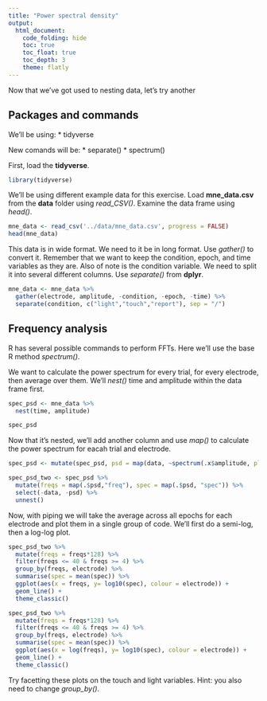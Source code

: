 ```yaml
---
title: "Power spectral density"
output:    
  html_document:
    code_folding: hide
    toc: true
    toc_float: true
    toc_depth: 3
    theme: flatly
---
```


Now that we've got used to nesting data, let's try another 

## Packages and commands
We'll be using:
* tidyverse

New comands will be:
* separate()
* spectrum()

First, load the **tidyverse**.

```r
library(tidyverse)
```

We'll be using different example data for this exercise. Load **mne_data.csv** from the **data** folder using *read_CSV()*. Examine the data frame using *head()*.

```r
mne_data <- read_csv('../data/mne_data.csv', progress = FALSE) 
head(mne_data)
```

This data is in wide format. We need to it be in long format. Use *gather()* to convert it. Remember that we want to keep the condition, epoch, and time variables as they are. Also of note is the condition variable. We need to split it into several different columns. Use *separate()* from **dplyr**.

```r
mne_data <- mne_data %>%
  gather(electrode, amplitude, -condition, -epoch, -time) %>%
  separate(condition, c("light","touch","report"), sep = "/")
```

## Frequency analysis

R has several possible commands to perform FFTs. Here we'll use the base R method *spectrum()*. 

We want to calculate the power spectrum for every trial, for every electrode, then average over them. We'll *nest()* time and amplitude within the data frame first.

```r
spec_psd <- mne_data %>%
  nest(time, amplitude) 

spec_psd
```

Now that it's nested, we'll add another column and use *map()* to calculate the power spectrum for eacah trial and electrode.

```r
spec_psd <- mutate(spec_psd, psd = map(data, ~spectrum(.x$amplitude, plot = FALSE)))

spec_psd_two <- spec_psd %>%
  mutate(freqs = map(.$psd,"freq"), spec = map(.$psd, "spec")) %>%
  select(-data, -psd) %>%
  unnest()
```

Now, with piping we will take the average across all epochs for each electrode and plot them in a single group of code. We'll first do a semi-log, then a log-log plot.

```r
spec_psd_two %>%
  mutate(freqs = freqs*128) %>%
  filter(freqs <= 40 & freqs >= 4) %>%
  group_by(freqs, electrode) %>%
  summarise(spec = mean(spec)) %>%
  ggplot(aes(x = freqs, y= log10(spec), colour = electrode)) + 
  geom_line() + 
  theme_classic()

spec_psd_two %>%
  mutate(freqs = freqs*128) %>%
  filter(freqs <= 40 & freqs >= 4) %>%
  group_by(freqs, electrode) %>%
  summarise(spec = mean(spec)) %>%
  ggplot(aes(x = log(freqs), y= log10(spec), colour = electrode)) + 
  geom_line() + 
  theme_classic() 

```

Try facetting these plots on the touch and light variables. Hint: you also need to change *group_by()*.

